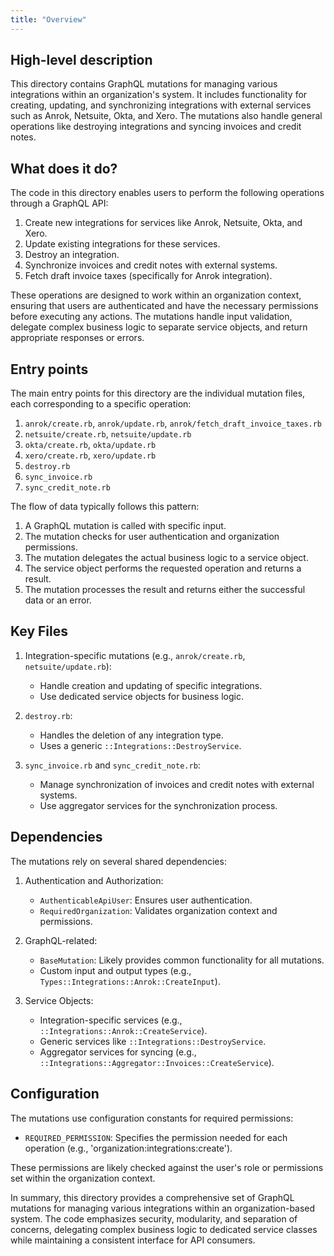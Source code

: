 ```yaml
---
title: "Overview"
---
```


## High-level description
This directory contains GraphQL mutations for managing various integrations within an organization's system. It includes functionality for creating, updating, and synchronizing integrations with external services such as Anrok, Netsuite, Okta, and Xero. The mutations also handle general operations like destroying integrations and syncing invoices and credit notes.

## What does it do?
The code in this directory enables users to perform the following operations through a GraphQL API:

1. Create new integrations for services like Anrok, Netsuite, Okta, and Xero.
2. Update existing integrations for these services.
3. Destroy an integration.
4. Synchronize invoices and credit notes with external systems.
5. Fetch draft invoice taxes (specifically for Anrok integration).

These operations are designed to work within an organization context, ensuring that users are authenticated and have the necessary permissions before executing any actions. The mutations handle input validation, delegate complex business logic to separate service objects, and return appropriate responses or errors.

## Entry points
The main entry points for this directory are the individual mutation files, each corresponding to a specific operation:

1. `anrok/create.rb`, `anrok/update.rb`, `anrok/fetch_draft_invoice_taxes.rb`
2. `netsuite/create.rb`, `netsuite/update.rb`
3. `okta/create.rb`, `okta/update.rb`
4. `xero/create.rb`, `xero/update.rb`
5. `destroy.rb`
6. `sync_invoice.rb`
7. `sync_credit_note.rb`

The flow of data typically follows this pattern:
1. A GraphQL mutation is called with specific input.
2. The mutation checks for user authentication and organization permissions.
3. The mutation delegates the actual business logic to a service object.
4. The service object performs the requested operation and returns a result.
5. The mutation processes the result and returns either the successful data or an error.

## Key Files

1. Integration-specific mutations (e.g., `anrok/create.rb`, `netsuite/update.rb`):
   - Handle creation and updating of specific integrations.
   - Use dedicated service objects for business logic.

2. `destroy.rb`:
   - Handles the deletion of any integration type.
   - Uses a generic `::Integrations::DestroyService`.

3. `sync_invoice.rb` and `sync_credit_note.rb`:
   - Manage synchronization of invoices and credit notes with external systems.
   - Use aggregator services for the synchronization process.

## Dependencies
The mutations rely on several shared dependencies:

1. Authentication and Authorization:
   - `AuthenticableApiUser`: Ensures user authentication.
   - `RequiredOrganization`: Validates organization context and permissions.

2. GraphQL-related:
   - `BaseMutation`: Likely provides common functionality for all mutations.
   - Custom input and output types (e.g., `Types::Integrations::Anrok::CreateInput`).

3. Service Objects:
   - Integration-specific services (e.g., `::Integrations::Anrok::CreateService`).
   - Generic services like `::Integrations::DestroyService`.
   - Aggregator services for syncing (e.g., `::Integrations::Aggregator::Invoices::CreateService`).

## Configuration
The mutations use configuration constants for required permissions:

- `REQUIRED_PERMISSION`: Specifies the permission needed for each operation (e.g., 'organization:integrations:create').

These permissions are likely checked against the user's role or permissions set within the organization context.

In summary, this directory provides a comprehensive set of GraphQL mutations for managing various integrations within an organization-based system. The code emphasizes security, modularity, and separation of concerns, delegating complex business logic to dedicated service classes while maintaining a consistent interface for API consumers.